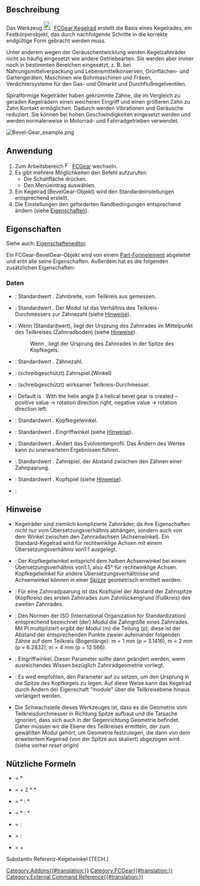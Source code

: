 <languages/>

{{Docnav/de
|[[FCGear_CycloidRack/de|Zykloidenzahnstange]]
|[[FCGear_CrownGear/de|Kronenrad]]
|[[FCGear_Workbench/de|FCGear]]
|IconL=FCGear_CycloidRack.svg 
|IconR=FCGear_CrownGear.svg
|IconC=FCGear_workbench_icon.svg
}}

{{GuiCommand/de
|Name=FCGear BevelGear
|Name/de=FCGear Kegelrad
|MenuLocation=Gear → Bevel Gear
|Workbenches=[[FCGear_Workbench/de|FCGear]]
|Version=v0.16
}}

<span id="Description"></span>
==Beschreibung==

Das Werkzeug [[Image:FCGear_BevelGear.svg|24px|link=FCGear_BevelGear/de]] [[FCGear_BevelGear/de|FCGear Kegelrad]] erstellt die Basis eines Kegelrades, ein Festkörperobjekt, das durch nachfolgende Schritte in die korrekte endgültige Form gebracht werden muss.

Unter anderem wegen der Geräuschentwicklung werden Kegelzahnräder nicht so häufig eingesetzt wie andere Getriebearten. Sie werden aber immer noch in bestimmten Bereichen eingesetzt, z. B. bei Nahrungsmittelverpackung und Lebensmittelkonserven, Grünflächen- und Gartengeräten, Maschinen wie Bohrmaschinen und Fräsen, Verdichtersysteme für den Gas- und Ölmarkt und Durchflußregelventilen.

Spiralförmige Kegelräder haben gekrümmte Zähne, die im Vergleich zu geraden Kegelrädern einen weicheren Eingriff und einen größeren Zahn zu Zahn Kontakt ermöglichen. Dadurch werden Vibrationen und Geräusche reduziert. Sie können bei hohen Geschwindigkeiten eingesetzt werden und werden normalerweise in Motorrad- und Fahrradgetrieben verwendet.

[[Image:Bevel-Gear_example.png]]
{{Caption|Von links nach rechts: Geradverzahnung, Spiralverzahnung}}

<span id="Usage"></span>
==Anwendung==

# Zum Arbeitsbereich [[Image:FCGear_workbench_icon.svg|16px]] [[FCGear_Workbench/de|FCGear]] wechseln.
# Es gibt mehrere Möglichkeiten den Befehl aufzurufen:
#* Die Schaltfläche {{Button|[[File:FCGear_BevelGear.svg|16px]] [[FCGear_BevelGear/de|Bevel Gear]]}} drücken.
#* Den Menüeintrag {{MenuCommand|Gear → [[File:FCGear_BevelGear.svg|16px]] Bevel Gear}} auswählen.
# Ein Kegelrad (BevelGear-Objekt) wird den Standardeinstellungen entsprechend erstellt.
# Die Einstellungen den geforderten Randbedingungen entsprechend ändern (siehe [[#Eigenschaften|Eigenschaften]]).

<span id="Properties"></span>
==Eigenschaften==

Siehe auch: [[Property_editor/de|Eigenschafteneditor]].

Ein FCGear-BevelGear-Objekt wird von einem [[Part_Feature/de|Part-Formelement]] abgeleitet und erbt alle seine Eigenschaften. Außerdem hat es die folgenden zusätzlichen Eigenschaften:

<span id="Data"></span>
===Daten===

{{Properties_Title|base}}

* {{PropertyData/de|height|Length}}: Standardwert {{Value|5}}. Zahnbreite, vom Teilkreis aus gemessen.
* {{PropertyData/de|module|Length}}: Standardwert {{Value|1}}. Der Modul ist das Verhältnis des Teilkreis-Durchmessers zur Zähnezahl (siehe [[#Hinweise|Hinweise]]).
* {{PropertyData/de|reset_origin|Bool}}: Wenn {{True}} (Standardwert), liegt der Ursprung des Zahnrades im Mittelpunkt des Teilkreises (Zahnradboden) (siehe [[#Hinweise|Hinweise]]).
*: Wenn {{False}}, liegt der Ursprung des Zahnrades in der Spitze des Kopfkegels.
* {{PropertyData/de|teeth|Integer}}: Standardwert {{Value|15}}. Zähnezahl.

{{Properties_Title|computed}}

* {{PropertyData/de|angular_backlash|Angle}}: (schreibgeschützt) Zahnspiel (Winkel)
* {{PropertyData/de|dw|Length}}: (schreibgeschützt) wirksamer Teilkreis-Durchmesser.

{{Properties_Title|helical}}

* {{PropertyData|beta|Angle}}: Default is {{Value|0 °}}. With the helix angle β a helical bevel gear is created – positive value → rotation direction right, negative value → rotation direction left.

{{Properties_Title|involute}}

* {{PropertyData/de|pitch_angle|Angle}}: Standardwert {{Value|45 °}}. Kopfkegelwinkel.

{{Properties_Title|involute_parameter}}

* {{PropertyData/de|pressure_angle|Angle}}: Standardwert {{Value|20 °}}. Eingriffwinkel (siehe [[#Hinweise|Hinweise]]).

{{Properties_Title|precision}}

* {{PropertyData/de|numpoints|Integer}}: Standardwert {{value|6}}. Ändert das Evolventenprofil. Das Ändern des Wertes kann zu unerwarteten Ergebnissen führen.

{{Properties_Title|tolerance}}

* {{PropertyData/de|backlash|Length}}: Standardwert {{Value|0}}. Zahnspiel, der Abstand zwischen den Zähnen einer Zahnpaarung.
* {{PropertyData/de|clearance|Float}}: Standardwert {{Value|0.1}}. Kopfspiel (siehe [[#Hinweise|Hinweise]]).

{{Properties_Title|version}}

* {{PropertyData/de|version|String}}:

<span id="Notes"></span>
==Hinweise==

* Kegelräder sind ziemlich komplizierte Zahnräder, da ihre Eigenschaften nicht nur vom Übersetzungsverhältnis abhängen, sondern auch von dem Winkel zwischen den Zahnradachsen (Achsenwinkel). Ein Standard-Kegelrad wird für rechtwinklige Achsen mit einem Übersetzungsverhältnis von1:1 ausgelegt.
* {{Emphasis|pitch angle}}: Der Kopfkegelwinkel entspricht dem halben Achsenwinkel bei einem Übersetzungsverhältnis von1:1, also 45° für rechtwinklige Achsen. Kopfkegelwinkel für andere Übersetzungsverhältnisse und Achsenwinkel können in einer [[Sketcher_Workbench/de|Skizze]] geometrisch ermittelt werden.
* {{Emphasis|clearance}}: Für eine Zahnradpaarung ist das Kopfspiel der Abstand der Zahnspitze (Kopfkreis) des ersten Zahnrades zum Zahnlückengrund (Fußkreis) des zweiten Zahnrades.
* {{Emphasis|module}}: Den Normen der ISO (International Organization for Standardization) entsprechend bezeichnet (der) Modul die Zahngröße eines Zahnrades. Mit Pi multipliziert ergibt der Modul (m) die Teilung (p); diese ist der Abstand der entsprechenden Punkte zweier aufeinander folgenden Zähne auf dem Teilkreis (Bogenlänge): m = 1 mm (p = 3.1416), m = 2 mm (p = 6.2832), m = 4 mm (p = 12.566).
* {{Emphasis|pressure_angle}}: Eingriffwinkel. Dieser Parameter sollte dann geändert werden, wenn ausreichendes Wissen bezüglich Zahnradgeometrie vorliegt.
* {{Emphasis|reset_origin}}: Es wird empfohlen, den Parameter auf {{Emphasis|false}} zu setzen, um den Ursprung in die Spitze des Kopfkegels zu legen. Auf diese Weise kann das Kegelrad durch Ändern der Eigenschaft "module" über die Teilkreisebene hinaus verlängert werden.
* Die Schwachstelle dieses Werkzeuges ist, dass es die Geometrie vom Teilkreisdurchmesser in Richtung Spitze aufbaut und die Tatsache ignoriert, dass sich auch in der Gegenrichtung Geometrie befindet. Daher müssen wir die Ebene des Teilkreises ermitteln, der zum gewählten Modul gehört, um Geometrie festzulegen, die dann von dem erweitertem Kegelrad (von der Spitze aus skaliert) abgezogen wird. (siehe vorher ''reset origin'')

<span id="Useful_formulas"></span>
==Nützliche Formeln==

*{{Emphasis|Teilkreisdurchmesser}} = {{Emphasis|Modul}} * {{Emphasis|Zähne}}
*{{Emphasis|Kopfkreisdurchmesser}} = {{Emphasis|Teilkreisdurchmesser}} + 2 * {{Emphasis|Modul}} * {{Emphasis|cos Bezugskonuswinkel}}
*{{Emphasis|Kopfwinkel 1}} = {{Emphasis|(Zähne 1 + 2)}} * {{Emphasis|(cos Referenzkegelwinkel 1)}} : {{Emphasis|(Zähne 2 - 2)}} * {{Emphasis|(sin Referenzkegelwinkel 1)}}
*{{Emphasis|Kopfwinkel 2}} = {{Emphasis|(Zähne 2 + 2)}} * {{Emphasis|(cos Referenzkegelwinkel 2)}} : {{Emphasis|(Zähne 1 - 2)}} * {{Emphasis|(sin Referenzkegelwinkel 2)}}
*{{Emphasis|Referenz-Kegelwinkel 1}} = {{Emphasis|(Zähne 1)}} : {{Emphasis|(Zähne 2)}}
*{{Emphasis|Referenz-Kegelwinkel 2}} = {{Emphasis|(Zähne 2)}} : {{Emphasis|(Zähne 1)}}
*{{Emphasis|Achswinkel gesamt}} = {{Emphasis|Referenz-Kegelwinkel 1}} + {{Emphasis|Referenz-Kegelwinkel 2}}

Substantiv Referenz-Kegelwinkel [TECH.]


{{Docnav/de
|[[FCGear_CycloidRack/de|Zykloidenzahnstange]]
|[[FCGear_CrownGear/de|Kronenrad]]
|[[FCGear_Workbench/de|FCGear]]
|IconL=FCGear_CycloidRack.svg
|IconR=FCGear_CrownGear.svg
|IconC=FCGear_workbench_icon.svg
}}

[[Category:Addons{{#translation:}}]]
[[Category:FCGear{{#translation:}}]]
[[Category:External Command Reference{{#translation:}}]]